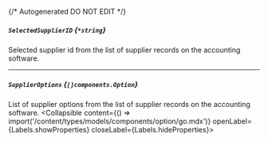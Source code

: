 {/* Autogenerated DO NOT EDIT  */}

##### `SelectedSupplierID` *{`*string`}*
Selected supplier id from the list of supplier records on the accounting software.

---
##### `SupplierOptions` *{`[]components.Option`}*
List of supplier options from the list of supplier records on the accounting software.
<Collapsible content={() => import('/content/types/models/components/option/go.mdx')} openLabel={Labels.showProperties} closeLabel={Labels.hideProperties}>
</Collapsible>



